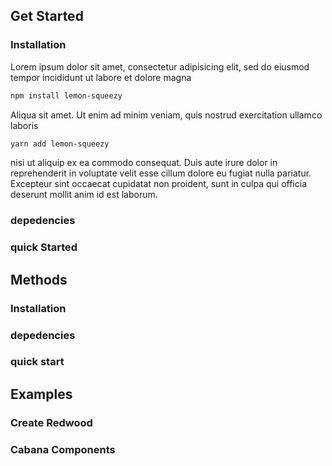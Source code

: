 ---
---

## Get Started

### Installation

Lorem ipsum dolor sit amet, consectetur adipisicing elit, sed do eiusmod tempor incididunt ut labore et dolore magna

```bash
npm install lemon-squeezy
```

Aliqua sit amet. Ut enim ad minim veniam, quis nostrud exercitation ullamco laboris

```bash
yarn add lemon-squeezy
```

nisi ut aliquip ex ea commodo consequat. Duis aute irure dolor in reprehenderit in voluptate velit esse cillum dolore eu fugiat nulla pariatur. Excepteur sint occaecat cupidatat non proident, sunt in culpa qui officia deserunt mollit anim id est laborum.

### depedencies

### quick Started
## Methods

### Installation
### depedencies
### quick start

## Examples
### Create Redwood
### Cabana Components
